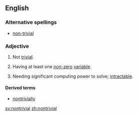 ==English==

===Alternative spellings===
*[[non-trivial]]

===Adjective===
{{wikipedia}}
{{en-adj}}

# Not [[trivial]].
#{{mathematics}} Having at least one [[non-zero]] [[variable]].
#{{computing}} Needing significant computing power to solve; [[intractable]].

====Derived terms====
* [[nontrivially]]

[[sv:nontrivial]]
[[zh:nontrivial]]